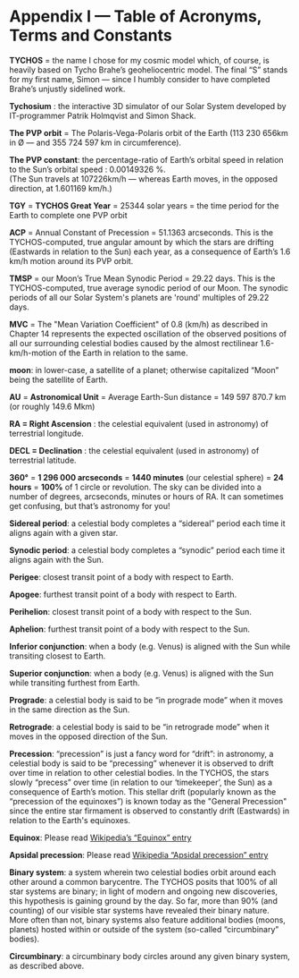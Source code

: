 Appendix I — Table of Acronyms, Terms and Constants
===================================================

**TYCHOS** = the name I chose for my cosmic model which, of course, is heavily based on Tycho Brahe’s geoheliocentric model. The final “S” stands for my first name, Simon — since I humbly consider to have completed Brahe’s unjustly sidelined work.

**Tychosium** : the interactive 3D simulator of our Solar System developed by IT-programmer Patrik Holmqvist and Simon Shack.

**The PVP orbit** = The Polaris-Vega-Polaris orbit of the Earth (113 230 656km in Ø — and 355 724 597 km in circumference).

**The PVP constant**: the percentage-ratio of Earth’s orbital speed in relation to the Sun’s orbital speed : 0.00149326 %.  
(The Sun travels at 107226km/h — whereas Earth moves, in the opposed direction, at 1.601169 km/h.)

**TGY** = **TYCHOS Great Year** = 25344 solar years = the time period for the Earth to complete one PVP orbit

**ACP** = Annual Constant of Precession = 51.1363 arcseconds. This is the TYCHOS-computed, true angular amount by which the stars are drifting (Eastwards in relation to the Sun) each year, as a consequence of Earth’s 1.6 km/h motion around its PVP orbit.

**TMSP** = our Moon’s True Mean Synodic Period = 29.22 days. This is the TYCHOS-computed, true average synodic period of our Moon.
The synodic periods of all our Solar System's planets are 'round' multiples of 29.22 days. 

**MVC** = The "Mean Variation Coefficient" of 0.8 (km/h) as described in Chapter 14 represents the expected oscillation of the observed positions of all our surrounding celestial bodies caused by the almost rectilinear 1.6-km/h-motion of the Earth in relation to the same.    

**moon**: in lower-case, a satellite of a planet; otherwise capitalized “Moon” being the satellite of Earth.

**AU** = **Astronomical Unit** = Average Earth-Sun distance = 149 597 870.7 km (or roughly 149.6 Mkm)

**RA = Right Ascension** : the celestial equivalent (used in astronomy) of terrestrial longitude. 

**DECL = Declination** : the celestial equivalent (used in astronomy) of terrestrial latitude. 

**360°** = **1 296 000 arcseconds** = **1440 minutes** (our celestial sphere) = **24 hours** = **100%** of 1 circle or revolution. The sky can be divided into a number of degrees, arcseconds, minutes or hours of RA. It can sometimes get confusing, but that’s astronomy for you!

**Sidereal period**: a celestial body completes a “sidereal” period each time it aligns again with a given star.

**Synodic period**: a celestial body completes a “synodic” period each time it aligns again with the Sun.

**Perigee**: closest transit point of a body with respect to Earth.

**Apogee**: furthest transit point of a body with respect to Earth.

**Perihelion**: closest transit point of a body with respect to the Sun.  

**Aphelion**: furthest transit point of a body with respect to the Sun.

**Inferior conjunction**: when a body (e.g. Venus) is aligned with the Sun while transiting closest to Earth.

**Superior conjunction**: when a body (e.g. Venus) is aligned with the Sun while transiting furthest from Earth.

**Prograde**: a celestial body is said to be “in prograde mode” when it moves in the same direction as the Sun.

**Retrograde**: a celestial body is said to be “in retrograde mode” when it moves in the opposed direction of the Sun.

**Precession**: “precession” is just a fancy word for “drift”: in astronomy, a celestial body is said to be “precessing” whenever it is observed to drift over time in relation to other celestial bodies. In the TYCHOS, the stars slowly “precess” over time (in relation to our ‘timekeeper’, the Sun) as a consequence of Earth’s motion. This stellar drift (popularly known as the “precession of the equinoxes”) is known today as the "General Precession" since the entire star firmament is observed to constantly drift (Eastwards) in relation to the Earth's equinoxes.

**Equinox**: Please read [Wikipedia’s “Equinox” entry](https://en.wikipedia.org/wiki/Equinox)

**Apsidal precession**: Please read [Wikipedia “Apsidal precession” entry](https://en.wikipedia.org/wiki/Apsidal_precession)

**Binary system**: a system wherein two celestial bodies orbit around each other around a common barycentre. The TYCHOS posits that 100% of all star systems are binary; in light of modern and ongoing new discoveries, this hypothesis is gaining ground by the day. So far, more than 90% (and counting) of our visible star systems have revealed their binary nature. More often than not, binary systems also feature additional bodies (moons, planets) hosted within or outside of the system (so-called “circumbinary” bodies).

**Circumbinary**: a circumbinary body circles around any given binary system, as described above.
